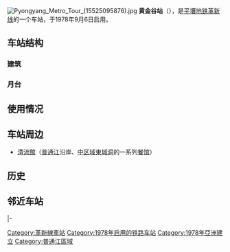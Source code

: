 {{NoteTA|G1=Country}}{{Station Infobox
|Station Name=黄金谷站<br />황금벌역
|Image       = Pyongyang Metro Tour (15548790345).jpg
|ImageTitle  =
|Number      =
|country     = {{DPRK-PRK}}
|Location    = [[平壤直轄市|平壤直轄市]][[普通江區域|普通江區域]]
|Coord       ={{coord|39|1|39.2|N|125|43|34.6|E}}
|Line        =[[革新线|革新线]]
|Platform    =2个
|Exit        =
|Time        =1978年9月6日
|Time First  =
|Time Last   =
}}
[[File:Pyongyang_Metro_Tour_(15525095876).jpg|thumb]]
'''黄金谷站'''（{{kor|名=北|諺=황금벌역|漢=黃金벌驛|羅=Hwanggŭmbŏl yŏk|f=y}}），是[[平壤地铁|平壤地铁]][[革新线|革新线]]的一个车站，于1978年9月6日启用。

== 车站结构 ==
=== 建筑 ===
=== 月台 ===
== 使用情况 ==
== 车站周边 ==
* [[清流館|清流館]]（[[普通江|普通江]]沿岸、[[中区域|中区域]][[東城洞|東城洞]]的一系列[[餐馆|餐馆]]）
== 历史 ==
==邻近车站==
{{Start rail box|[[平壤地铁|平壤地铁]]}}
|-
{{s-inop|[[建国站_(平壤市)|建国]]|[[光复站|光复]]方向|rows=2}}
{{s-line|[[革新线|革新线]]<br />黄金谷站}}
{{s-inop|[[建設站_(平壤市)|建设]]|[[乐园站|乐园]]方向}}
{{end box}}
{{革新线}}

[[Category:革新線車站|Category:革新線車站]]
[[Category:1978年启用的铁路车站|Category:1978年启用的铁路车站]]
[[Category:1978年亞洲建立|Category:1978年亞洲建立]]
[[Category:普通江區域|Category:普通江區域]]